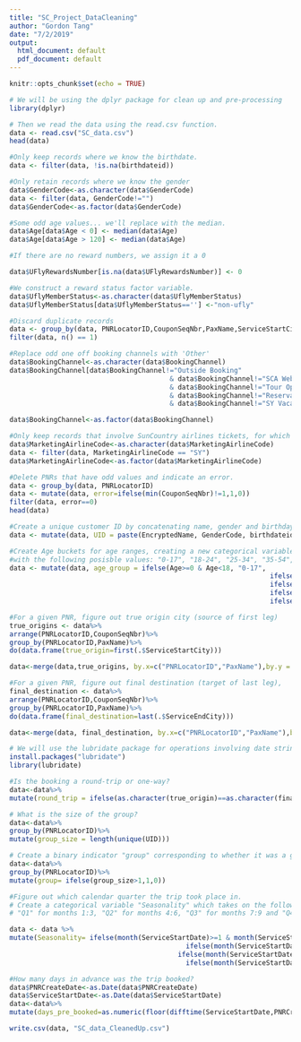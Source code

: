 ---
title: "SC_Project_DataCleaning"
author: "Gordon Tang"
date: "7/2/2019"
output:
  html_document: default
  pdf_document: default
---

```{r setup, include=FALSE}
knitr::opts_chunk$set(echo = TRUE)
```

```{r}
# We will be using the dplyr package for clean up and pre-processing 
library(dplyr)

# Then we read the data using the read.csv function.
data <- read.csv("SC_data.csv")
head(data)

#Only keep records where we know the birthdate.
data <- filter(data, !is.na(birthdateid))

#Only retain records where we know the gender
data$GenderCode<-as.character(data$GenderCode)
data <- filter(data, GenderCode!="")
data$GenderCode<-as.factor(data$GenderCode)

#Some odd age values... we'll replace with the median.
data$Age[data$Age < 0] <- median(data$Age)
data$Age[data$Age > 120] <- median(data$Age)

#If there are no reward numbers, we assign it a 0

data$UFlyRewardsNumber[is.na(data$UFlyRewardsNumber)] <- 0

#We construct a reward status factor variable.
data$UflyMemberStatus<-as.character(data$UflyMemberStatus)
data$UflyMemberStatus[data$UflyMemberStatus==''] <-"non-ufly"

#Discard duplicate records
data <- group_by(data, PNRLocatorID,CouponSeqNbr,PaxName,ServiceStartCity,ServiceEndCity,ServiceStartDate)
filter(data, n() == 1)

#Replace odd one off booking channels with 'Other'
data$BookingChannel<-as.character(data$BookingChannel)
data$BookingChannel[data$BookingChannel!="Outside Booking" 
										& data$BookingChannel!="SCA Website Booking" 
										& data$BookingChannel!="Tour Operator Portal" 
										& data$BookingChannel!="Reservations Booking" 
										& data$BookingChannel!="SY Vacation"] <- "Other"

data$BookingChannel<-as.factor(data$BookingChannel)

#Only keep records that involve SunCountry airlines tickets, for which MarketingAirlineCode=="SY".
data$MarketingAirlineCode<-as.character(data$MarketingAirlineCode)
data <- filter(data, MarketingAirlineCode == "SY")
data$MarketingAirlineCode<-as.factor(data$MarketingAirlineCode)

#Delete PNRs that have odd values and indicate an error.
data <- group_by(data, PNRLocatorID)
data <- mutate(data, error=ifelse(min(CouponSeqNbr)!=1,1,0))
filter(data, error==0)
head(data)

#Create a unique customer ID by concatenating name, gender and birthday
data <- mutate(data, UID = paste(EncryptedName, GenderCode, birthdateid,sep=""))

#Create Age buckets for age ranges, creating a new categorical variable "age_group" 
#with the following posisble values: "0-17", "18-24", "25-34", "35-54", "55+" and "N/A"
data <- mutate(data, age_group = ifelse(Age>=0 & Age<18, "0-17",
																 ifelse(Age>=18 & Age<25, "18-24",
																 ifelse(Age>=25 & Age<35, "25-34",
														 		 ifelse(Age>=35 & Age<55,"35-54",
									 			 				 ifelse(Age>=55,"55+", "NA"))))))

#For a given PNR, figure out true origin city (source of first leg)
true_origins <- data%>%
arrange(PNRLocatorID,CouponSeqNbr)%>% 
group_by(PNRLocatorID,PaxName)%>% 
do(data.frame(true_origin=first(.$ServiceStartCity)))

data<-merge(data,true_origins, by.x=c("PNRLocatorID","PaxName"),by.y = c("PNRLocatorID","PaxName"))

#For a given PNR, figure out final destination (target of last leg), 
final_destination <- data%>%
arrange(PNRLocatorID,CouponSeqNbr)%>% 
group_by(PNRLocatorID,PaxName)%>% 
do(data.frame(final_destination=last(.$ServiceEndCity)))

data<-merge(data, final_destination, by.x=c("PNRLocatorID","PaxName"),by.y = c("PNRLocatorID","PaxName"))

# We will use the lubridate package for operations involving date strings
install.packages("lubridate")
library(lubridate)

#Is the booking a round-trip or one-way?
data<-data%>%
mutate(round_trip = ifelse(as.character(true_origin)==as.character(final_destination), 1, 0))

# What is the size of the group?
data<-data%>%
group_by(PNRLocatorID)%>% 
mutate(group_size = length(unique(UID)))

# Create a binary indicator "group" corresponding to whether it was a group or single party traveling.
data<-data%>%
group_by(PNRLocatorID)%>% 
mutate(group= ifelse(group_size>1,1,0))

#Figure out which calendar quarter the trip took place in. 
# Create a categorical variable "Seasonality" which takes on the following values: 
# "Q1" for months 1:3, "Q2" for months 4:6, "Q3" for months 7:9 and "Q4" for months 10:12

data <- data %>%
mutate(Seasonality= ifelse(month(ServiceStartDate)>=1 & month(ServiceStartDate)<=3,  "Q1",
											ifelse(month(ServiceStartDate)>=4 & month(ServiceStartDate)<=6,  "Q2",
										  ifelse(month(ServiceStartDate)>=7 & month(ServiceStartDate)<=9,  "Q3",
											ifelse(month(ServiceStartDate)>=10 & month(ServiceStartDate)<=12,"Q4", 0)))))

#How many days in advance was the trip booked?
data$PNRCreateDate<-as.Date(data$PNRCreateDate) 
data$ServiceStartDate<-as.Date(data$ServiceStartDate) 
data<-data%>%
mutate(days_pre_booked=as.numeric(floor(difftime(ServiceStartDate,PNRCreateDate,units=c("days")))))

write.csv(data, "SC_data_CleanedUp.csv")

```
